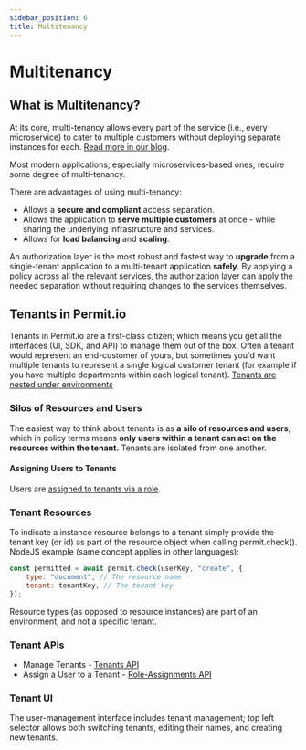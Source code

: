 ```yaml
---
sidebar_position: 6
title: Multitenancy
---
```


# Multitenancy

## What is Multitenancy?

At its core, multi-tenancy allows every part of the service (i.e., every microservice) to cater to multiple customers without deploying separate instances for each. <a href="https://www.permit.io/blog/multitenancy-in-cloud" target="_blank">
Read more in our blog</a>.

Most modern applications, especially microservices-based ones, require some degree of multi-tenancy.

There are advantages of using multi-tenancy:

- Allows a **secure and compliant** access separation.
- Allows the application to **serve multiple customers** at once - while sharing the underlying infrastructure and services.
- Allows for **load balancing** and **scaling**.

An authorization layer is the most robust and fastest way to **upgrade** from a single-tenant application to a multi-tenant
application **safely**. By applying a policy across all the relevant services, the authorization layer can apply the needed
separation without requiring changes to the services themselves.

## Tenants in Permit.io

Tenants in Permit.io are a first-class citizen; which means you get all the interfaces (UI, SDK, and API) to manage them out of the box.
Often a tenant would represent an end-customer of yours, but sometimes you'd want multiple tenants to represent a single logical customer tenant (for example if you have multiple departments within each logical tenant).
[Tenants are nested under environments](/features/projects-and-env#permit-object-model)

### Silos of Resources and Users

The easiest way to think about tenants is as **a silo of resources and users**; which in policy terms means **only users within a tenant can act on the resources within the tenant.**
Tenants are isolated from one another.

#### Assigning Users to Tenants

Users are [assigned to tenants via a role](https://api.permit.io/redoc#tag/Role-Assignments/operation/assign_role).

### Tenant Resources

To indicate a instance resource belongs to a tenant simply provide the tenant key (or id) as part of the resource object when calling permit.check().
NodeJS example (same concept applies in other languages):

```javascript
const permitted = await permit.check(userKey, "create", {
	type: "document", // The resource name
	tenant: tenantKey, // The tenant key
});
```

Resource types (as opposed to resource instances) are part of an environment, and not a specific tenant.

### Tenant APIs

- Manage Tenants - [Tenants API](https://api.permit.io/redoc#tag/Tenants)
- Assign a User to a Tenant - [Role-Assignments API](https://api.permit.io/redoc#tag/Role-Assignments/operation/assign_role)

### Tenant UI

The user-management interface includes tenant management; top left selector allows both switching tenants, editing their names, and creating new tenants.
